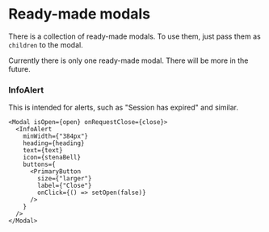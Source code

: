 
<Meta title="modal/Ready-made modals" />

# Ready-made modals

There is a collection of ready-made modals.
To use them, just pass them as `children` to the modal.

Currently there is only one ready-made modal.
There will be more in the future.

### InfoAlert

This is intended for alerts, such as "Session has expired" and similar.

```tsx
<Modal isOpen={open} onRequestClose={close}>
  <InfoAlert
    minWidth={"384px"}
    heading={heading}
    text={text}
    icon={stenaBell}
    buttons={
      <PrimaryButton
        size={"larger"}
        label={"Close"}
        onClick={() => setOpen(false)}
      />
    }
  />
</Modal>
```

<Canvas of={InfoAlertStories.OneButton} />
